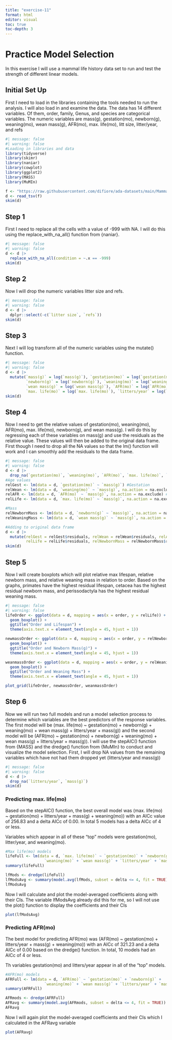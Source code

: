 ```yaml
---
title: "exercise-11"
format: html
editor: visual
toc: true
toc-depth: 3
---
```


# Practice Model Selection

In this exercise I will use a mammal life history data set to run and test the strength of different linear models.

## Initial Set Up

First I need to load in the libraries containing the tools needed to run the analysis. I will also load in and examine the data. The data has 14 different variables. Of them, order, family, Genus, and species are categorical variables. The numeric variables are mass(g), gestation(mo), newborn(g), weaning(mo), wean mass(g), AFR(mo), max. life(mo), litt size, litter/year, and refs

```r
#| message: false
#| warning: false
#Loading in libraries and data
library(tidyverse)
library(skimr)
library(naniar)
library(cowplot)
library(ggplot2)
library(MASS)
library(MuMIn)

f <- "https://raw.githubusercontent.com/difiore/ada-datasets/main/Mammal_lifehistories_v2.txt"
d <- read_tsv(f)
skim(d)
```

## Step 1

First I need to replace all the cells with a value of -999 with NA. I will do this using the replace_with_na_all() function from {naniar}.

```r
#| message: false
#| warning: false
d <- d |>
  replace_with_na_all(condition = ~.x == -999)
skim(d)
```

## Step 2

Now I will drop the numeric variables litter size and refs.

```r
#| message: false
#| warning: false
d <- d |>
  dplyr::select(-c(`litter size`, `refs`))
skim(d)
```

## Step 3

Next I will log transform all of the numeric variables using the mutate() function.

```r
#| message: false
#| warning: false
d <- d |>
  mutate(`mass(g)` = log(`mass(g)`), `gestation(mo)` = log(`gestation(mo)`), 
         `newborn(g)` = log(`newborn(g)`), `weaning(mo)` = log(`weaning(mo)`),
         `wean mass(g)` = log(`wean mass(g)`), `AFR(mo)` = log(`AFR(mo)`),
         `max. life(mo)` = log(`max. life(mo)`), `litters/year` = log(`litters/year`))
skim(d)
```

## Step 4

Now I need to get the relative values of gestation(mo), weaning(mo), AFR(mo), max. life(mo), newborn(g), and wean mass(g). I will do this by regressing each of these variables on mass(g) and use the residuals as the relative value. These values will then be added to the original data frame. First though I need to drop all the NA values so that the lm() function will work and I can smoothly add the residuals to the data frame.

```r
#| message: false
#| warning: false
d <- d |>
  drop_na(`gestation(mo)`, `weaning(mo)`, `AFR(mo)`, `max. life(mo)`, `newborn(g)`, `wean mass(g)`)
#Age values
relGest <- lm(data = d, `gestation(mo)` ~ `mass(g)`) #Gestation
relWean <- lm(data = d, `weaning(mo)` ~ `mass(g)`, na.action = na.exclude) #weaning
relAFR <- lm(data = d, `AFR(mo)` ~ `mass(g)`, na.action = na.exclude) #AFR
relLife <- lm(data = d, `max. life(mo)` ~ `mass(g)`, na.action = na.exclude) #Max life

#Mass
relNewbornMass <- lm(data = d, `newborn(g)` ~ `mass(g)`, na.action = na.exclude) #Newborn mass
relWeaningMass <- lm(data = d, `wean mass(g)` ~ `mass(g)`, na.action = na.exclude) #Weaning mass

#Adding to original data frame
d <- d |>
  mutate(relGest = relGest$residuals, relWean = relWean$residuals, relAFR = relAFR$residuals, 
         relLife = relLife$residuals, relNewbornMass = relNewbornMass$residuals, relWeaningMass = relWeaningMass$residuals)
skim(d)
```

## Step 5

Now I will create boxplots which will plot relative max lifespan, relative newborn mass, and relative weaning mass in relation to order. Based on the graphs, primates have the highest residual lifespan, cetacea has the highest residual newborn mass, and perissodactyla has the highest residual weaning mass.

```r
#| message: false
#| warning: false
lifeOrder <- ggplot(data = d, mapping = aes(x = order, y = relLife)) +
  geom_boxplot() +
  ggtitle("Order and Lifespan") +
  theme(axis.text.x = element_text(angle = 45, hjust = 1))

newmassOrder <- ggplot(data = d, mapping = aes(x = order, y = relNewbornMass)) +
  geom_boxplot() +
  ggtitle("Order and Newborn Mass(g)") +
  theme(axis.text.x = element_text(angle = 45, hjust = 1))

weanmassOrder <- ggplot(data = d, mapping = aes(x = order, y = relWeaningMass)) +
  geom_boxplot() +
  ggtitle("Order and Weaning Mass") +
  theme(axis.text.x = element_text(angle = 45, hjust = 1))

plot_grid(lifeOrder, newmassOrder, weanmassOrder)
```

## Step 6

Now we will run two full models and run a model selection process to determine which variables are the best predictors of the response variables. The first model will be (max. life(mo) \~ gestation(mo) + newborn(g) + weaning(mo) + wean mass(g) + litters/year + mass(g)) and the second model will be (AFR(mo) \~ gestation(mo) + newborn(g) + weaning(mo) + wean mass(g) + litters/year + mass(g)). I will use the stepAIC() function from {MASS} and the dredge() function from {MuMIn} to conduct and visualize the model selection. First, I will drop NA values from the remaining variables which have not had them dropped yet (litters/year and mass(g))

```r
#| message: false
#| warning: false
d <- d |>
  drop_na(`litters/year`, `mass(g)`)
skim(d)
```

### Predicting max. life(mo)

Based on the stepAIC() function, the best overall model was (max. life(mo) \~ gestation(mo) + litters/year + mass(g) + weaning(mo)) with an AICc value of 256.83 and a delta AICc of 0.00. In total 5 models has a delta AICc of 4 or less.

Variables which appear in all of these "top" models were gestation(mo), litter/year, and weaning(mo).

```r
#Max life(mo) models
lifeFull <- lm(data = d, `max. life(mo)` ~ `gestation(mo)` + `newborn(g)` + 
                 `weaning(mo)` + `wean mass(g)` + `litters/year` + `mass(g)`, na.action = na.fail)
summary(lifeFull)

lfMods <- dredge(lifeFull)
lfModsAvg <- summary(model.avg(lfMods, subset = delta <= 4, fit = TRUE))
lfModsAvg
```

Now I will calculate and plot the model-averaged coefficients along with their CIs. The variable lfModsAvg already did this for me, so I will not use the plot() function to display the coefficients and their CIs

```r
plot(lfModsAvg)
```

### Predicting AFR(mo)

The best model for predicting AFR(mo) was (AFR(mo) \~ gestation(mo) + litters/year + mass(g) + weaning(mo)) with an AICc of 321.23 and a delta AICc of 0.00 based on the dredge() function. In total, 10 models had an AICc of 4 or less.

Th variables gestation(mo) and litters/year appear in all of the "top" models.

```r
#AFR(mo) models
AFRFull <- lm(data = d, `AFR(mo)` ~ `gestation(mo)` + `newborn(g)` + 
                 `weaning(mo)` + `wean mass(g)` + `litters/year` + `mass(g)`, na.action = na.fail)
summary(AFRFull)

AFRmods <- dredge(AFRFull)
AFRavg <- summary(model.avg(AFRmods, subset = delta <= 4, fit = TRUE))
AFRavg
```

Now I will again plot the model-averaged coefficients and their CIs which I calculated in the AFRavg variable

```r
plot(AFRavg)
```

